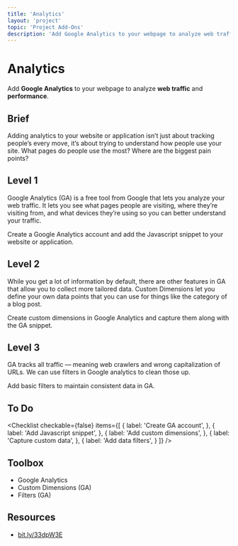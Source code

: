 ```yaml
---
title: 'Analytics'
layout: 'project'
topic: 'Project Add-Ons'
description: 'Add Google Analytics to your webpage to analyze web traffic and performance.'
---
```



<ProjectHeader>

# Analytics

Add <strong className="color-blue">Google Analytics</strong> to your webpage to analyze <strong className="color-purple">web traffic</strong> and <strong className="color-purple">performance</strong>.

</ProjectHeader>

<ProjectContent>

## Brief

Adding analytics to your website or application isn’t just about tracking people’s every move, it’s about trying to understand how people use your site. What pages do people use the most? Where are the biggest pain points?

## Level 1

Google Analytics (GA) is a free tool from Google that lets you  analyze your web traffic. It lets you see what pages people are visiting, where they’re visiting from, and what devices they’re using so you can better understand your traffic.

Create a Google Analytics account and add the Javascript snippet to your website or application.

<LoginRequired>

## Level 2

While you get a lot of information by default, there are other features in GA that allow you to collect more tailored data. Custom Dimensions let you define your own data points that you can use for things like the category of a blog post.

Create custom dimensions in Google Analytics and capture them along with the GA snippet.

## Level 3

GA tracks all traffic — meaning web crawlers and wrong capitalization of URLs. We can use filters in Google analytics to clean those up.

Add basic filters to maintain consistent data in GA.

</LoginRequired>

</ProjectContent>

<ProjectSidebar>

## To Do

<Checklist checkable={false} items={[
  {
    label: 'Create GA account',
  },
  {
    label: 'Add Javascript snippet',
  },
  {
    label: 'Add custom dimensions',
  },
  {
    label: 'Capture custom data',
  },
  {
    label: 'Add data filters',
  }
]} />

## Toolbox
- Google Analytics
- Custom Dimensions (GA)
- Filters (GA)

## Resources
- [bit.ly/33dpW3E](https://bit.ly/33dpW3E)

</ProjectSidebar>